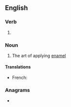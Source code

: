 ==English==

===Verb===
{{head|en|present participle}}

# {{lb|en|US}} {{present participle of|enamel|lang=en|nocat=1}}

===Noun===
{{en-noun}}

# The art of applying [[enamel]]

====Translations====
{{trans-top|the art of applying enamel}}
* French: {{t+|fr|émaillerie|f}}
{{trans-mid}}
{{trans-bottom}}

===Anagrams===
* {{anagrams|en|a=aeegilmnn|malengine|meningeal}}